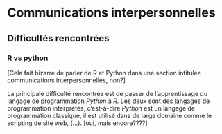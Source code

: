 

# Communications interpersonnelles 

## Difficultés rencontrées

### R vs python

[Cela fait bizarre de parler de R et Python dans une section intitulée communications interpersonnelles, non?]

La principale difficulté rencontrée est de passer de l'apprentissage du langage de programmation *Python* à *R*.
Les deux sont des langages de programmation interprétés, c'est-à-dire *Python* est un langage de programmation classique, il est utilisé dans de large domaine comme le scripting de site web, (...). [oui, mais encore????]

